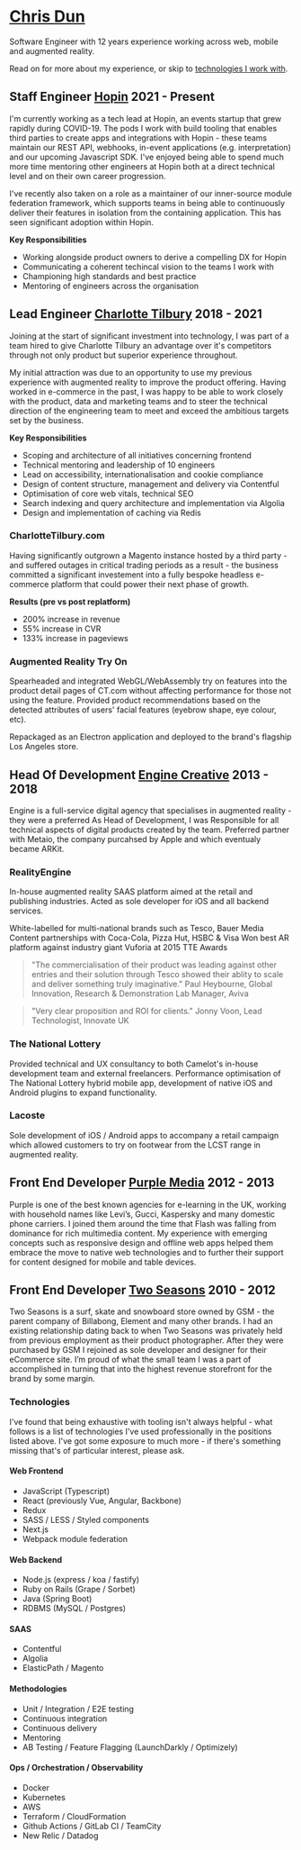 
<Head>
  <title>Chris Dun / Software Engineer</title>
</Head>

# [Chris <span className="surname">Dun</span>](https://www.linkedin.com/in/chris-dun)

Software Engineer with 12 years experience working across web, mobile and augmented reality.

Read on for more about my experience, or skip to [technologies I work with](#technologies).

## **Staff Engineer** [Hopin](https://hopin.com/) <span className="date">2021 - Present</span>

I'm currently working as a tech lead at Hopin, an events startup that grew rapidly during COVID-19. The pods I work with build tooling that enables third parties to create apps and integrations with Hopin - these teams maintain our REST API, webhooks, in-event applications (e.g. interpretation) and our upcoming Javascript SDK. I've enjoyed being able to spend much more time mentoring other engineers at Hopin both at a direct technical level and on their own career progression.

I've recently also taken on a role as a maintainer of our inner-source module federation framework, which supports teams in being able to continuously deliver their features in isolation from the containing application. This has seen significant adoption within Hopin.

**Key Responsibilities**

- Working alongside product owners to derive a compelling DX for Hopin
- Communicating a coherent techincal vision to the teams I work with
- Championing high standards and best practice
- Mentoring of engineers across the organisation

## **Lead Engineer** [Charlotte Tilbury](https://www.charlottetilbury.com) <span className="date">2018 - 2021</span>

Joining at the start of significant investment into technology, I was part of a team hired to give Charlotte Tilbury an advantage over it's competitors through not only product but superior experience throughout. 

My initial attraction was due to an opportunity to use my previous experience with augmented reality to improve the product offering. Having worked in e-commerce in the past, I was happy to be able to work closely with the product, data and marketing teams and to steer the technical direction of the engineering team to meet and exceed the ambitious targets set by the business.

**Key Responsibilities**

- Scoping and architecture of all initiatives concerning frontend
- Technical mentoring and leadership of 10 engineers
- Lead on accessibility, internationalisation and cookie compliance
- Design of content structure, management and delivery via Contentful
- Optimisation of core web vitals, technical SEO
- Search indexing and query architecture and implementation via Algolia
- Design and implementation of caching via Redis

### CharlotteTilbury.com

Having significantly outgrown a Magento instance hosted by a third party - and suffered outages in critical trading periods as a result - the business committed a significant investement into a fully bespoke headless e-commerce platform that could power their next phase of growth. 

**Results (pre vs post replatform)**

- 200% increase in revenue
- 55% increase in CVR
- 133% increase in pageviews

### Augmented Reality Try On
Spearheaded and integrated WebGL/WebAssembly try on features into the product detail pages of CT.com without affecting performance for those not using the feature. Provided product recommendations based on the detected attributes of users' facial features (eyebrow shape, eye colour, etc).

Repackaged as an Electron application and deployed to the brand's flagship Los Angeles store. 

## **Head Of Development** [Engine Creative](https://www.enginecreative.co.uk/) <span className="date">2013 - 2018</span>
Engine is a full-service digital agency that specialises in augmented reality - they were a preferred As Head of Development, I was Responsible for all technical aspects of digital products created by the team. Preferred partner with Metaio, the company purcahsed by Apple and which eventualy became ARKit.

### RealityEngine
In-house augmented reality SAAS platform aimed at the retail and publishing industries. Acted as sole developer for iOS and all backend services.

White-labelled for multi-national brands such as Tesco, Bauer Media Content partnerships with Coca-Cola, Pizza Hut, HSBC & Visa
Won best AR platform against industry giant Vuforia at 2015 TTE Awards

> "The commercialisation of their product was leading against other entries and their solution through Tesco showed their ablity to scale and deliver something truly imaginative."
> <span className="attribution">Paul Heybourne, Global Innovation, Research & Demonstration Lab Manager, Aviva</span>

> "Very clear proposition and ROI for clients."
> <span className="attribution">Jonny Voon, Lead Technologist, Innovate UK</span>

### The National Lottery
Provided technical and UX consultancy to both Camelot's in-house development team and external freelancers. Performance optimisation of The National Lottery hybrid mobile app, development of native iOS and Android plugins to expand functionality.

### Lacoste
Sole development of iOS / Android apps to accompany a retail campaign which allowed customers to try on footwear from the LCST range in augmented reality.

## **Front End Developer** [Purple Media](https://www.purplemedia.co.uk/) <span className="date">2012 - 2013</span>
Purple is one of the best known agencies for e-learning in the UK, working with household names like Levi’s, Gucci, Kaspersky and many domestic phone carriers. I joined them around the time that Flash was falling from dominance for rich multimedia content. My experience with emerging concepts such as responsive design and offline web apps helped them embrace the move to native web technologies and to further their support for content designed for mobile and table devices. 

## **Front End Developer** [Two Seasons](https://www.twoseasons.co.uk/) <span className="date">2010 - 2012</span>
Two Seasons is a surf, skate and snowboard store owned by GSM - the parent company of Billabong, Element and many other brands. I had an existing relationship dating back to when Two Seasons was privately held from previous employment as their product photographer. After they were purchased by GSM I rejoined as sole developer and designer for their eCommerce site. I’m proud of what the small team I was a part of accomplished in turning that into the highest revenue storefront for the brand by some margin.

### Technologies
I've found that being exhaustive with tooling isn't always helpful - what follows is a list of technologies I've used professionally in the positions listed above. I've got some exposure to much more - if there's something missing that's of particular interest, please ask.

#### Web Frontend
- JavaScript (Typescript)
- React (previously Vue, Angular, Backbone)
- Redux
- SASS / LESS / Styled components
- Next.js
- Webpack module federation

#### Web Backend
- Node.js (express / koa / fastify)
- Ruby on Rails (Grape / Sorbet)
- Java (Spring Boot)
- RDBMS (MySQL / Postgres)

#### SAAS
- Contentful
- Algolia
- ElasticPath / Magento

#### Methodologies
- Unit / Integration / E2E testing
- Continuous integration
- Continuous delivery
- Mentoring
- AB Testing / Feature Flagging (LaunchDarkly / Optimizely)

#### Ops / Orchestration / Observability
- Docker
- Kubernetes
- AWS
- Terraform / CloudFormation
- Github Actions / GitLab CI / TeamCity
- New Relic / Datadog
